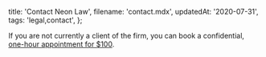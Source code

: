   title: 'Contact Neon Law',
  filename: 'contact.mdx',
  updatedAt: '2020-07-31',
  tags: 'legal,contact',
};

If you are not currently a client of the firm, you can book a confidential,
[one-hour appointment for $100](https://calendly.com/neon-law/ask-a-lawyer).
